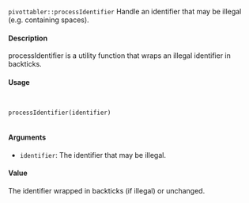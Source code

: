 ``pivottabler::processIdentifier``
Handle an identifier that may be illegal (e.g. containing spaces).

#### Description

processIdentifier is a utility function that wraps an illegal identifier in backticks.

#### Usage
<pre><code>

processIdentifier(identifier)

</code></pre>

#### Arguments

* ``identifier``: The identifier that may be illegal.

#### Value
The identifier wrapped in backticks (if illegal) or unchanged.
